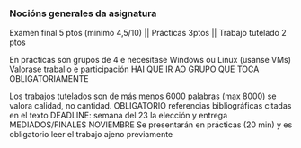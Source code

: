 ### Nocións generales da asignatura

Examen final 5 ptos (minimo 4,5/10) || Prácticas 3ptos || Trabajo tutelado 2 ptos

En prácticas son grupos de 4 e necesitase Windows ou Linux (usanse VMs)
Valorase traballo e participación
HAI QUE IR AO GRUPO QUE TOCA OBLIGATORIAMENTE

Los trabajos tutelados son de más menos 6000 palabras (max 8000) se valora calidad, no cantidad.
OBLIGATORIO referencias bibliográficas citadas en el texto
DEADLINE: semana del 23 la elección y entrega MEDIADOS/FINALES NOVIEMBRE
Se presentarán en prácticas (20 min) y es obligatorio leer el trabajo ajeno previamente

